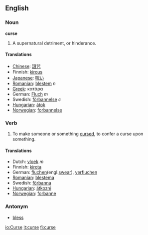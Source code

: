 ==English==
===Noun===
'''curse'''

#A supernatural detriment, or hinderance.

====Translations====
*[[Chinese]]: [[詛咒]]
*Finnish: [[kirous]]
*[[Japanese]]: [[呪い]]
*[[Romanian]]: [[blestem]] ''n''
*[[Greek]]: κατάρα
*German: [[Fluch]] ''m''
*Swedish: [[förbannelse]] ''c''
*[[Hungarian]]: [[átok]]
*[[Norwegian]]: [[forbannelse]]

===Verb===
#To make someone or something [[cursed]], to confer a curse upon something.

====Translations====
*Dutch: [[vloek]] ''m''
*Finnish: [[kirota]]
*German: [[fluchen]](engl.[[swear]]), [[verfluchen]]
*[[Romanian]]: [[blestema]]
*Swedish: [[förbanna]]
*[[Hungarian]]: [[átkozni]]
*[[Norwegian]]: [[forbanne]]

===Antonym===
*[[bless]]

[[io:Curse]]
[[it:curse]]
[[fi:curse]]